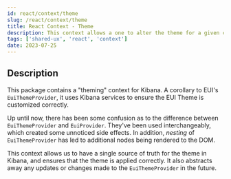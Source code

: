 ```yaml
---
id: react/context/theme
slug: /react/context/theme
title: React Context - Theme
description: This context allows a one to alter the theme for a given component.  This is likely to be the context that is used most often.
tags: ['shared-ux', 'react', 'context']
date: 2023-07-25
---
```


## Description

This package contains a "theming" context for Kibana.  A corollary to EUI's `EuiThemeProvider`, it uses Kibana services to ensure the EUI Theme is customized correctly.

Up until now, there has been some confusion as to the difference between `EuiThemeProvider` and `EuiProvider`.  They've been used interchangeably, which created some unnoticed
side effects.  In addition, _nesting_ of `EuiThemeProvider` has led to additional nodes being rendered to the DOM.

This context allows us to have a single source of truth for the theme in Kibana, and ensures that the theme is applied correctly.  It also abstracts away any updates or changes
made to the `EuiThemeProvider` in the future.

